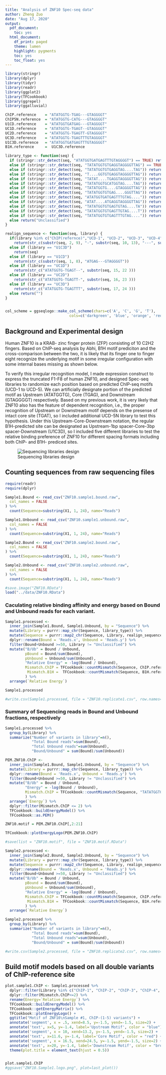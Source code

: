 ```yaml
---
title: "Analysis of ZNF10 Spec-seq data"
author: Zheng Zuo
date: "Aug 17, 2020"
output:
  pdf_document:
    toc: yes
  html_document:
    df_print: paged
    theme: lumen
    highlight: pygments
    toc: yes
    toc_float: yes
---
```


```r
library(stringr)
library(dplyr)
library(tidyr)
library(readr)
library(ggplot2)
library(TFCookbook)
library(ggrepel)
library(ggalluvial)
```

```r
ChIP.reference    = "ATATGGTG-TGAG---GTAGGGGT"
ChIP5N.reference  = "ATATGGTG-CATG---GTAGGGGT"
U1CD.reference    = "ATATGGTGATGAG---GTAGGGGT"
UC1D.reference    = "ATATGGTG-TGAGT--GTAGGGGT"
UC2D.reference    = "ATATGGTG-TGAGTT-GTAGGGGT"
UC3D.reference    = "ATATGGTG-TGAGTTTGTAGGGGT"
U1C3D.reference   = "ATATGGTGATGAGTTTGTAGGGGT"
B1H.reference     =  U1C3D.reference

library_type <- function(seq) {
  if (stringr::str_detect(seq, "ATATGGTGATGAGTTTGTAGGGGT") == TRUE) return("B1H(reference)")
  else if (stringr::str_detect(seq, "TATATGGTGTGAGGTAGGGGTTAG") == TRUE) return("ChIP(reference)")
  else if (stringr::str_detect(seq, "TATATGGTGTGAGGTAG....TAG")) return("UCD-5")
  else if (stringr::str_detect(seq, "T....GGTGTGAGGTAGGGGTTAG")) return("UCD-1")
  else if (stringr::str_detect(seq, "TATAT....TGAGGTAGGGGTTAG")) return("UCD-2")
  else if (stringr::str_detect(seq, "TATATGGTGCATGGTAG....TAG")) return("UCD-5N")
  else if (stringr::str_detect(seq, "TATATGGTG....GTAGGGGTTAG")) return("UCD-3")
  else if (stringr::str_detect(seq, "TATATGGTGTGAG....GGGTTAG")) return("UCD-4")
  else if (stringr::str_detect(seq, "ATATGGTGATGAGTTTGTAG....")) return("U1C3D")
  else if (stringr::str_detect(seq, "ATAT....ATGAGGTAGGGGTTAG")) return("U1CD")
  else if (stringr::str_detect(seq, "TATATGGTGTGAGTGTAG....TA")) return("UC1D")
  else if (stringr::str_detect(seq, "TATATGGTGTGAGTTGTAG....T")) return("UC2D")
  else if (stringr::str_detect(seq, "TATATGGTGTGAGTTTGTAG....")) return("UC3D")
  else return("Unclassified")
}

realign_sequence <- function(seq, library) {
  if(library %in% c("ChIP(refernce)","UCD-1", "UCD-2", "UCD-3", "UCD-4", "UCD-5", "UCD-5N"))
    return(str_c(substr(seq, 2, 9), "-", substr(seq, 10, 13), "---", substr(seq, 14, 21)))
  else if (library == "U1C3D")
    return(seq)
  else if (library == "U1CD")
    return(str_c(substr(seq, 1, 8), "ATGAG---GTAGGGGT"))
  else if (library == "UC1D")
    return(str_c("ATATGGTG-TGAGT--", substr(seq, 15, 22 )))
  else if (library == "UC2D")
    return(str_c("ATATGGTG-TGAGTT-", substr(seq, 16, 23 )))
  else if (library == "UC3D")
    return(str_c("ATATGGTG-TGAGTTT", substr(seq, 17, 24 )))
  else return("")
}


col_scheme = ggseqlogo::make_col_scheme(chars=c('A', 'C', 'G', 'T'),
                             cols=c('darkgreen', 'blue', 'orange', 'red'))

```

## Background and Experimental design

Human ZNF10 is a KRAB- zinc finger protein (ZFP) consisting of 10 C2H2 fingers. Based on ChIP-seq analysis by Abhi, B1H motif prediciton and the cross-comparison between the two, it is likely that its finger one to finger eight recognize the underlying motif in some irregular configuration with some internal bases missing as shown below.

To verify this irregular recognition model, I made expression construct to express the truncated F1-F8 of human ZNF10, and designed Spec-seq libraries to randomize each position based on predicted ChIP-seq motifs (UCD-1 to UCD-5). We can artificially designate portion of the predicted motif as Upstream (ATATGGTG), Core (TGAG), and Downstream (GTAGGGGT) respectively. Based on my previous work, it is very likely that ZNF10 also has the feature of dependent recognition, i.e., the proper recognition of Upstream or Downstream motif depends on the presense of intact core site (TGAT), so I included additional UCD-5N library to test this hypothesis. Under this Upstream-Core-Downstream notation, the regular B1H-predicted site can be designated as Upstream-1bp spacer-Core-3bp spacer-Downstream (U1C3D), so I included five different libraries to test the relative binding preference of ZNF10 for different spacing formats including both ChIP- and B1H- prediced sites.

![Sequencing libraries design](ZNF10 libraries design.png)

## Counting sequences from raw sequencing files

```r
require(readr)
require(dplyr)

Sample1.Bound <- read_csv("ZNF10.sample1.bound.raw",
  col_names = FALSE
) %>%
  count(Sequence=substring(X1, 1, 24), name="Reads")

Sample1.Unbound <- read_csv("ZNF10.sample1.unbound.raw",
  col_names = FALSE
) %>%
  count(Sequence=substring(X1, 1, 24), name="Reads")

Sample2.Bound <- read_csv("ZNF10.sample2.bound.raw",
  col_names = FALSE
) %>%
  count(Sequence=substring(X1, 1, 24), name="Reads")

Sample2.Unbound <- read_csv("ZNF10.sample2.unbound.raw",
  col_names = FALSE
) %>%
  count(Sequence=substring(X1, 1, 24), name="Reads")

```



```r
#save.image("ZNF10.RData")
load("../data/ZNF10.RData")
```

### Caculating relative binding affinity and energy based on Bound and Unbound reads for each variant.
```r
Sample1.processed <- 
  inner_join(Sample1.Bound, Sample1.Unbound, by = "Sequence") %>%
  mutate(Library = purrr::map_chr(Sequence, library_type)) %>%
  mutate(Sequence = purrr::map2_chr(Sequence, Library, realign_sequence)) %>%
  dplyr::rename(Bound = 'Reads.x', Unbound = 'Reads.y') %>%
  filter(Bound+Unbound >=50, Library != "Unclassified") %>%
  mutate("B/Ub" = Bound / Unbound,
         pBound = Bound/sum(Bound),
         pUnbound = Unbound/sum(Unbound),
         "Relative Energy" = -log(Bound / Unbound),
         Mismatch.ChIP = TFCookbook::countMismatch(Sequence, ChIP.reference),
          Mismatch.B1H =  TFCookbook::countMismatch(Sequence, B1H.reference)
         ) %>%
  arrange(`Relative Energy`)

Sample1.processed

#write.csv(Sample1.processed, file = "ZNF10.replicate1.csv", row.names=FALSE)
```


### Summary of Sequencing reads in Bound and Unbound fractions, respectively
```r
Sample1.processed %>%
  group_by(Library) %>%
  summarize("Number of variants in library"=n(),
            "Total Bound reads"=sum(Bound),
            "Total Unbound reads"=sum(Unbound),
            "Bound/Unbound" = sum(Bound)/sum(Unbound))
```

```r
PEM.ZNF10.ChIP <-
  inner_join(Sample1.Bound, Sample1.Unbound, by = "Sequence") %>%
  mutate(Library = purrr::map_chr(Sequence, library_type)) %>%
  dplyr::rename(Bound = 'Reads.x', Unbound = 'Reads.y') %>%
  filter(Bound+Unbound >=50, Library != "Unclassified") %>%
  mutate("B/Ub" = Bound / Unbound,
         "Energy" = -log(Bound / Unbound),
         Mismatch.ChIP = TFCookbook::countMismatch(Sequence, "TATATGGTGTGAGGTAGGGGTTAG"),
         ) %>%
  arrange(`Energy`) %>%
  dplyr::filter(Mismatch.ChIP <= 2) %>%
  TFCookbook::buildEnergyModel() %>%
  TFCookbook::as.PEM()

ZNF10.motif = PEM.ZNF10.ChIP[,2:21]

TFCookbook::plotEnergyLogo(PEM.ZNF10.ChIP)

#save(list = "ZNF10.motif", file = "ZNF10.motif.RData")
```

```r
Sample2.processed <- 
  inner_join(Sample2.Bound, Sample2.Unbound, by = "Sequence") %>%
  mutate(Library = purrr::map_chr(Sequence, library_type)) %>%
  mutate(Sequence = purrr::map2_chr(Sequence, Library, realign_sequence)) %>%
  dplyr::rename(Bound = 'Reads.x', Unbound = 'Reads.y') %>%
  filter(Bound+Unbound >=50, Library != "Unclassified") %>%
  mutate("B/Ub" = Bound / Unbound,
         pBound = Bound/sum(Bound),
         pUnbound = Unbound/sum(Unbound),
         "Relative Energy" = -log(Bound / Unbound),
         Mismatch.ChIP = TFCookbook::countMismatch(Sequence, ChIP.reference),
          Mismatch.B1H =  TFCookbook::countMismatch(Sequence, B1H.reference)
         ) %>%
  arrange(`Relative Energy`)

Sample2.processed %>%
  group_by(Library) %>%
  summarize("Number of variants in library"=n(),
            "Total Bound reads"=sum(Bound),
            "Total Unbound reads"=sum(Unbound),
            "Bound/Unbound" = sum(Bound)/sum(Unbound))

#write.csv(Sample2.processed, file = "ZNF10.replicate2.csv", row.names=FALSE)
```


## Build motif models based on all double variants of ChIP-reference site

```r
plot.sample1.ChIP <- Sample1.processed %>%
  dplyr::filter(Library %in% c("ChIP-1", "ChIP-2", "ChIP-3", "ChIP-4", "ChIP-5")) %>%
  dplyr::filter(Mismatch.ChIP<=2) %>%
  rename(Energy=`Relative Energy`) %>%
  TFCookbook::buildEnergyModel() %>%
  TFCookbook::getEnergyMatrix() %>%
  TFCookbook::plotEnergyLogo() +
  ggtitle("Motif of ZNF10\nSample #1, ChIP-(1-5) variants") +
  annotate('segment', x = .5, xend=8.5, y=-1.5, yend=-1.5, size=2) + 
  annotate('text', x=5, y=-1.4, label='Upstream Motif', color = "blue") + 
  annotate('segment', x = 10, xend=13.2, y=-1.5, yend=-1.5, size=2) + 
  annotate('text', x=11.6, y=-1.4, label='Core Motif', color = "red") + 
  annotate('segment', x = 16.5, xend=24.5, y=-1.5, yend=-1.5, size=2) + 
  annotate('text', x=20, y=-1.4, label='Downstream Motif', color = "brown") + 
  theme(plot.title = element_text(hjust = 0.5))


plot.sample1.ChIP
#ggsave("ZNF10.Sample1.logo.png", plot=last_plot())
```